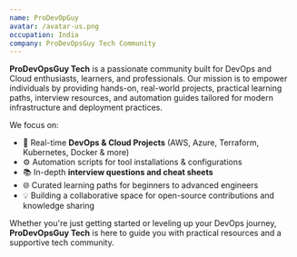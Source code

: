 ```yaml
---
name: ProDevOpGuy
avatar: /avatar-us.png
occupation: India
company: ProDevOpsGuy Tech Community
---
```


**ProDevOpsGuy Tech** is a passionate community built for DevOps and Cloud enthusiasts, learners, and professionals. Our mission is to empower individuals by providing hands-on, real-world projects, practical learning paths, interview resources, and automation guides tailored for modern infrastructure and deployment practices.

We focus on:

- 🚀 Real-time **DevOps & Cloud Projects** (AWS, Azure, Terraform, Kubernetes, Docker & more)
- ⚙️ Automation scripts for tool installations & configurations
- 📚 In-depth **interview questions and cheat sheets**
- 🌐 Curated learning paths for beginners to advanced engineers
- 💡 Building a collaborative space for open-source contributions and knowledge sharing

Whether you're just getting started or leveling up your DevOps journey, **ProDevOpsGuy Tech** is here to guide you with practical resources and a supportive tech community.
